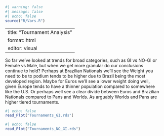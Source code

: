 ```r
#| warning: false
#| message: false
#| echo: false
source("R/Vars.R")
```

---
title: "Tournament Analysis"
format: html
editor: visual
---

So far we've looked at trends for broad categories, such as GI vs NO-GI or Female vs Male, but when we get more granular do our conclusions continue to hold? Perhaps at Brazilian Nationals we'll see the Weight you need to be to podium tends to be higher due to Brazil being the most developed region. Maybe for Euros we'll see a lower weight doing well, given Europe tends to have a thinner population compared to somewhere like the U.S. Or perhaps well see a clear divide between Euros and Brazilian Nationals compared to Pans and Worlds. As arguably Worlds and Pans are higher tiered tournaments.

```r
#| echo: false
read_Plot("Tournaments_GI.rds")
```

```r
#| echo: false
read_Plot("Tournaments_NO_GI.rds")
```
